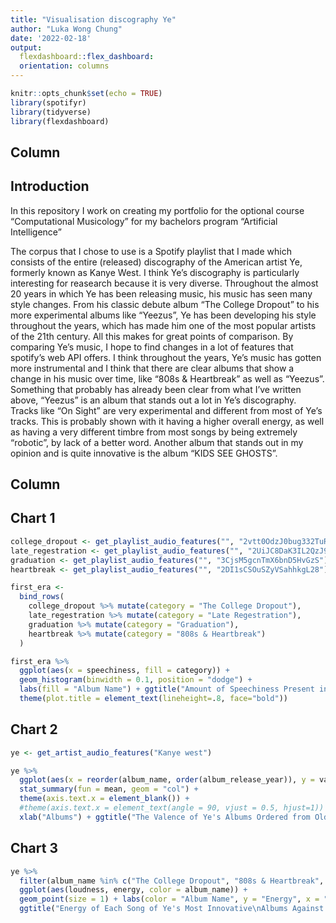 ```yaml
---
title: "Visualisation discography Ye"
author: "Luka Wong Chung"
date: '2022-02-18'
output: 
  flexdashboard::flex_dashboard:
  orientation: columns
---
```


```r
knitr::opts_chunk$set(echo = TRUE)
library(spotifyr)
library(tidyverse)
library(flexdashboard)
```

Column
-----------------------------------------------------------------------
## Introduction
In this repository I work on creating my portfolio for the optional course "Computational Musicology" for my bachelors program "Artificial Intelligence"

The corpus that I chose to use is a Spotify playlist that I made which consists of the entire (released) discography of the American artist Ye, formerly known as Kanye West. I think Ye's discography is particularly interesting for reasearch  because it is very diverse. Throughout the almost 20 years in which Ye has been releasing music, his music has seen many style changes. From his classic debute album "The College Dropout" to his more experimental albums like "Yeezus", Ye has been developing his style throughout the years, which has made him one of the most popular artists of the 21th century. All this makes for great points of comparison. By comparing Ye's music, I hope to find changes in a lot of features that spotify's web API offers. I think throughout the years, Ye's music has gotten more instrumental and I think that there are clear albums that show a change in his music over time, like "808s & Heartbreak" as well as "Yeezus". Something that probably has already been clear from what I've written above, "Yeezus" is an album that stands out a lot in Ye's discography. Tracks like "On Sight" are very experimental and different from most of Ye's tracks. This is probably shown with it having a higher overall energy, as well as having a very different timbre from most songs by being extremely "robotic", by lack of a better word. Another album that stands out in my opinion and is quite innovative is the album "KIDS SEE GHOSTS".

Column
-----------------------------------------------------------------------
## Chart 1
```r
college_dropout <- get_playlist_audio_features("", "2vtt0OdzJ0bug332TuRCOr")
late_regestration <- get_playlist_audio_features("", "2UiJC8DaK3IL2QzJ9yFRKC")
graduation <- get_playlist_audio_features("", "3CjsM5gcnTmX6bnD5HvGzS")
heartbreak <- get_playlist_audio_features("", "2DI1sCSOuSZyVSahhkgL28")
```

```r
first_era <-
  bind_rows(
    college_dropout %>% mutate(category = "The College Dropout"),
    late_regestration %>% mutate(category = "Late Regestration"),
    graduation %>% mutate(category = "Graduation"),
    heartbreak %>% mutate(category = "808s & Heartbreak")
  )
```


```r
first_era %>%
  ggplot(aes(x = speechiness, fill = category)) +
  geom_histogram(binwidth = 0.1, position = "dodge") +
  labs(fill = "Album Name") + ggtitle("Amount of Speechiness Present in Each Song\nof Ye's First Three Studio Albums") +
  theme(plot.title = element_text(lineheight=.8, face="bold"))
```
## Chart 2
```r
ye <- get_artist_audio_features("Kanye west")
```

```r
ye %>%
  ggplot(aes(x = reorder(album_name, order(album_release_year)), y = valence)) +
  stat_summary(fun = mean, geom = "col") +
  theme(axis.text.x = element_blank()) +
  #theme(axis.text.x = element_text(angle = 90, vjust = 0.5, hjust=1)) +
  xlab("Albums") + ggtitle("The Valence of Ye's Albums Ordered from Old to New")
```
## Chart 3
```r
ye %>%
  filter(album_name %in% c("The College Dropout", "808s & Heartbreak", "Yeezus", "The Life Of Pablo")) %>%
  ggplot(aes(loudness, energy, color = album_name)) +
  geom_point(size = 1) + labs(color = "Album Name", y = "Energy", x = "Loudness") +
  ggtitle("Energy of Each Song of Ye's Most Innovative\nAlbums Against its Loudness")
```



